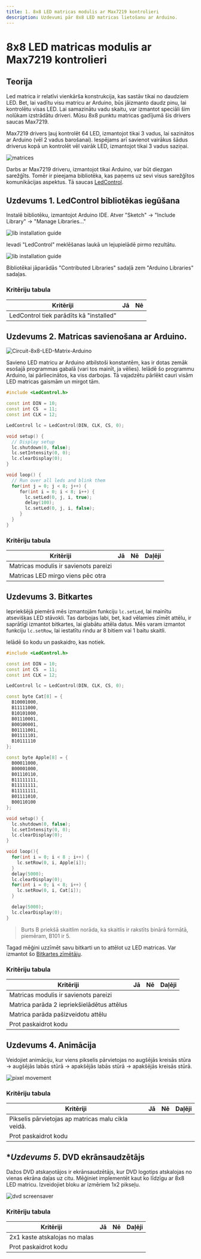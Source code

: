 ---
title: 1. 8x8 LED matricas modulis ar Max7219 kontrolieri
description: Uzdevumi pār 8x8 LED matricas lietošanu ar Arduino.
---
# 8x8 LED matricas modulis ar Max7219 kontrolieri
  
## Teorija

Led matrica ir relatīvi vienkārša konstrukcija, kas sastāv tikai no daudziem LED. Bet, lai vadītu visu matricu ar Arduino, būs jāizmanto daudz pinu, lai kontrolētu visas LED. Lai samazinātu vadu skaitu, var izmantot speciāli šim nolūkam izstrādātu driveri. Mūsu 8x8 punktu matricas gadījumā šis drivers saucas Max7219.

Max7219 drivers  ļauj kontrolēt 64 LED, izmantojot tikai 3 vadus, lai sazinātos ar Arduino (vēl 2 vadus barošanai). Iespējams arī savienot vairākus šādus driverus kopā un kontrolēt vēl vairāk LED, izmantojot tikai 3 vadus saziņai.

![matrices](/images/matrices.png)

Darbs ar Max7219 driveru, izmantojot tikai Arduino, var būt diezgan sarežģīts. Tomēr ir pieejama bibliotēka, kas paņems uz sevi visus sarežģītos komunikācijas aspektus. Tā saucas [LedControl](https://github.com/wayoda/LedControl).

## Uzdevums 1. LedControl bibliotēkas iegūšana

Instalē bibliotēku, izmantojot Arduino IDE. Atver "Sketch" -> "Include Library" -> "Manage Libraries..."

![lib installation guide](/images/lib-install.png)

Ievadi "LedControl" meklēšanas laukā un lejupielādē pirmo rezultātu.

![lib installation guide](/images/lib-manager.png)

Bibliotēkai jāparādās "Contributed Libraries" sadaļā zem "Arduino Libraries" sadaļas.

### Kritēriju tabula

|            Kritēriji                     | Jā | Nē |
| ---------------------------------------- | -- | -- |
| LedControl tiek parādīts kā  "installed" |    |    |

## Uzdevums 2. Matricas savienošana ar Arduino.

![Circuit-8x8-LED-Matrix-Arduino](/images/matrix-pinout.webp)

Savieno LED matricu ar Arduino atbilstoši konstantēm, kas ir dotas zemāk esošajā programmas gabalā (vari tos mainīt, ja vēlies). Ielādē šo programmu Arduino, lai pārliecinātos, ka viss darbojas. Tā vajadzētu pārlēkt cauri visām LED matricas gaismām un mirgot tām.

```cpp
#include <LedControl.h>

const int DIN = 10;
const int CS  = 11;
const int CLK = 12;

LedControl lc = LedControl(DIN, CLK, CS, 0);

void setup() {
  // Display setup
  lc.shutdown(0, false);
  lc.setIntensity(0, 0);
  lc.clearDisplay(0);
}

void loop() {
  // Run over all leds and blink them
  for(int j = 0; j < 8; j++) {
     for(int i = 0; i < 8; i++) {
       lc.setLed(0, j, i, true);
       delay(100);
       lc.setLed(0, j, i, false);
     }
  }
}
```

### Kritēriju tabula

|       Kritēriji                                        | Jā | Nē | Daļēji |
| ------------------------------------------------------ | -- | -- | ------ |
| Matricas modulis ir savienots pareizi                  |    |    |        |
| Matricas LED mirgo viens pēc otra                      |    |    |        |

## Uzdevums 3. Bitkartes

Iepriekšējā piemērā mēs izmantojām funkciju `lc.setLed`, lai mainītu atsevišķas LED stāvokli. Tas darbojas labi, bet, kad vēlamies zīmēt attēlu, ir saprātīgi izmantot bitkartes, lai glabātu attēla datus. Mēs varam izmantot funkciju `lc.setRow`, lai iestatītu rindu ar 8 bitiem vai 1 baitu skaitli.

Ielādē šo kodu un paskaidro, kas notiek.

```cpp
#include <LedControl.h>

const int DIN = 10;
const int CS  = 11;
const int CLK = 12;

LedControl lc = LedControl(DIN, CLK, CS, 0);

const byte Cat[8] = {
  B10001000,
  B11111000,
  B10101000,
  B01110001,
  B00100001,
  B01111001,
  B01111101,
  B10111110
};

const byte Apple[8] = {
  B00011000,
  B00001000,
  B01110110,
  B11111111,
  B11111111,
  B11111111,
  B01111010,
  B00110100
};

void setup() {
  lc.shutdown(0, false);
  lc.setIntensity(0, 0);
  lc.clearDisplay(0);
}

void loop(){
  for(int i = 0; i < 8 ; i++) {
    lc.setRow(0, i, Apple[i]);
  }
  delay(5000);
  lc.clearDisplay(0);
  for(int i = 0; i < 8; i++) {
    lc.setRow(0, i, Cat[i]);
  }

  delay(5000);
  lc.clearDisplay(0);
}
```

> Burts B priekšā skaitlim norāda, ka skaitlis ir rakstīts binārā formātā, piemēram, B101 ir 5.

Tagad mēģini uzzīmēt savu bitkarti un to attēlot uz LED matricas. Var izmantot šo [Bitkartes zīmētāju](/lv/tools/bitmapDrawer).

### Kritēriju tabula

|       Kritēriji                                          | Jā | Nē | Daļēji |
| -------------------------------------------------------- | -- | -- | ------ |
| Matricas modulis ir savienots pareizi                   |     |    |        |
| Matrica parāda 2 iepriekšielādētus attēlus              |     |    |        |
| Matrica parāda pašizveidotu attēlu                      |     |    |        |
| Prot paskaidrot kodu                                    |     |    |        |

## Uzdevums 4. Animācija

Veidojiet animāciju, kur viens pikselis pārvietojas no augšējās kreisās stūra -> augšējās labās stūrā -> apakšējās labās stūrā -> apakšējās kreisās stūrā.

![pixel movement](/images/matrix-animation.png)

### Kritēriju tabula

|       Kritēriji                                        | Jā | Nē | Daļēji |
| ------------------------------------------------------ | -- | -- | ------ |
| Pikselis pārvietojas ap matricas malu cikla veidā.     |    |    |        |
| Prot paskaidrot kodu                                   |    |    |        |

## **Uzdevums 5*. DVD ekrānsaudzētājs

Dažos DVD atskaņotājos ir ekrānsaudzētājs, kur DVD logotips atskalojas no vienas ekrāna daļas uz citu. Mēģiniet implementēt kaut ko līdzīgu ar 8x8 LED matricu. Izveidojiet bloku ar izmēriem 1x2 pikseļu.

![dvd screensaver](https://media3.giphy.com/media/v1.Y2lkPTc5MGI3NjExM3diaXRkYzZ6ODZjOTcwOWl0YmNnajZhOXBybXB4MWRrbjk4dWl6cyZlcD12MV9pbnRlcm5hbF9naWZfYnlfaWQmY3Q9Zw/jqwzq0LoZOfLqqJZ0b/giphy.gif)

### Kritēriju tabula

|       Kritēriji                     | Jā | Nē | Daļēji |
| ----------------------------------- | -- | -- | ------ |
| 2x1 kaste atskalojas no malas       |    |    |        |
| Prot paskaidrot kodu                |    |    |        |